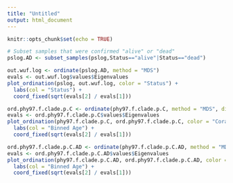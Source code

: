 ```yaml
---
title: "Untitled"
output: html_document
---
```


```r
knitr::opts_chunk$set(echo = TRUE)
```
```r
# Subset samples that were confirmed "alive" or "dead"
pslog.AD <- subset_samples(pslog,Status=="alive"|Status=="dead")

out.wuf.log <- ordinate(pslog.AD, method = "MDS")
evals <- out.wuf.log$values$Eigenvalues
plot_ordination(pslog, out.wuf.log, color = "Status") +
  labs(col = "Status") +
  coord_fixed(sqrt(evals[2] / evals[1]))

ord.phy97.f.clade.p.C <- ordinate(phy97.f.clade.p.C, method = "MDS", distance = "bray")
evals <- ord.phy97.f.clade.p.C$values$Eigenvalues
plot_ordination(phy97.f.clade.p.C, ord.phy97.f.clade.p.C, color = "Coral_Species") +
  labs(col = "Binned Age") +
  coord_fixed(sqrt(evals[2] / evals[1]))

ord.phy97.f.clade.p.C.AD <- ordinate(phy97.f.clade.p.C.AD, method = "MDS", distance = "bray")
evals <- ord.phy97.f.clade.p.C.AD$values$Eigenvalues
plot_ordination(phy97.f.clade.p.C.AD, ord.phy97.f.clade.p.C.AD, color = "Status") +
  labs(col = "Binned Age") +
  coord_fixed(sqrt(evals[2] / evals[1]))

```